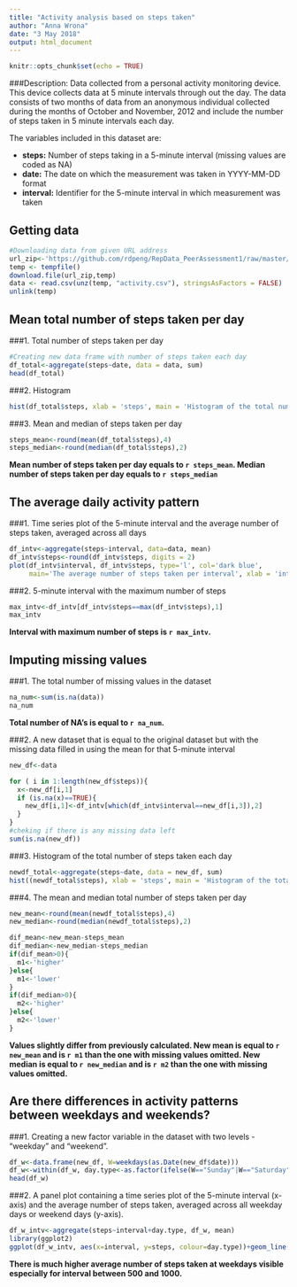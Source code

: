---
title: "Activity analysis based on steps taken"
author: "Anna Wrona"
date: "3 May 2018"
output: html_document
---

```{r setup, include=FALSE}
knitr::opts_chunk$set(echo = TRUE)
```

###Description:
Data collected from a personal activity monitoring device. This device collects data at 5 minute intervals through out the day. The data consists of two months of data from an anonymous individual collected during the months of October and November, 2012 and include the number of steps taken in 5 minute intervals each day.

The variables included in this dataset are:

  * **steps:** Number of steps taking in a 5-minute interval (missing values are coded as NA)
  * **date:** The date on which the measurement was taken in YYYY-MM-DD format
  * **interval:** Identifier for the 5-minute interval in which measurement was taken

## Getting data


```{r activity data}
#Downloading data from given URL address
url_zip<-'https://github.com/rdpeng/RepData_PeerAssessment1/raw/master/activity.zip'
temp <- tempfile()
download.file(url_zip,temp)
data <- read.csv(unz(temp, "activity.csv"), stringsAsFactors = FALSE)
unlink(temp)
```


## Mean total number of steps taken per day

###1. Total number of steps taken per day

```{r}
#Creating new data frame with number of steps taken each day
df_total<-aggregate(steps~date, data = data, sum)
head(df_total)
```

###2. Histogram

```{r}
hist(df_total$steps, xlab = 'steps', main = 'Histogram of the total number of steps taken each day', col = 'blue', border = 'pink')

```

###3. Mean and median of steps taken per day
```{r}
steps_mean<-round(mean(df_total$steps),4)
steps_median<-round(median(df_total$steps),2)
```

**Mean number of steps taken per day equals to `r steps_mean`. Median number of steps taken per day equals to `r steps_median`**

## The average daily activity pattern


###1. Time series plot of the 5-minute interval and the average number of steps taken, averaged across all days 

```{r}
df_intv<-aggregate(steps~interval, data=data, mean)
df_intv$steps<-round(df_intv$steps, digits = 2)
plot(df_intv$interval, df_intv$steps, type='l', col='dark blue', 
     main='The average number of steps taken per interval', xlab = 'interval', ylab = 'steps')
```


###2. 5-minute interval with the maximum number of steps

```{r}
max_intv<-df_intv[df_intv$steps==max(df_intv$steps),1]
max_intv

```

**Interval with maximum number of steps is `r max_intv`.**

## Imputing missing values

###1. The total number of missing values in the dataset
```{r}
na_num<-sum(is.na(data))
na_num
```
**Total number of NA's is equal to `r na_num`.**


###2. A new dataset that is equal to the original dataset but with the missing data filled in using the mean for that 5-minute interval
```{r}
new_df<-data

for ( i in 1:length(new_df$steps)){
  x<-new_df[i,1]
  if (is.na(x)==TRUE){
    new_df[i,1]<-df_intv[which(df_intv$interval==new_df[i,3]),2]
  }
}
#cheking if there is any missing data left
sum(is.na(new_df))
```

###3. Histogram of the total number of steps taken each day 


```{r}
newdf_total<-aggregate(steps~date, data = new_df, sum)
hist((newdf_total$steps), xlab = 'steps', main = 'Histogram of the total number of steps taken each day', col='pink')
```


###4. The mean and median total number of steps taken per day
```{r}
new_mean<-round(mean(newdf_total$steps),4)
new_median<-round(median(newdf_total$steps),2)
```


```{r}
dif_mean<-new_mean-steps_mean
dif_median<-new_median-steps_median
if(dif_mean>0){
  m1<-'higher'
}else{
  m1<-'lower'
}
if(dif_median>0){
  m2<-'higher'
}else{
  m2<-'lower'
}
```

**Values slightly differ from previously calculated. New mean is equal to `r new_mean` and is `r m1` than the one with missing values omitted. New median is equal to `r new_median` and is `r m2` than the one with missing values omitted.**

## Are there differences in activity patterns between weekdays and weekends?




###1. Creating a new factor variable in the dataset with two levels - "weekday" and "weekend".

```{r}
df_w<-data.frame(new_df, W=weekdays(as.Date(new_df$date)))
df_w<-within(df_w, day.type<-as.factor(ifelse(W=="Sunday"|W=="Saturday", "weekend", "weekday")))
head(df_w)
```

###2.  A panel plot containing a time series plot of the 5-minute interval (x-axis) and the average number of steps taken, averaged across all weekday days or weekend days (y-axis).

```{r}
df_w_intv<-aggregate(steps~interval+day.type, df_w, mean)
library(ggplot2)
ggplot(df_w_intv, aes(x=interval, y=steps, colour=day.type))+geom_line()+facet_wrap( ~ day.type)

```


**There is much higher average number of steps taken at weekdays visible especially for interval between 500 and 1000.**





